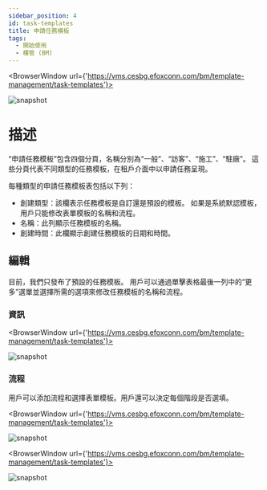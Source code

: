 ---
sidebar_position: 4
id: task-templates
title: 申請任務模板
tags:
  - 開始使用
  - 樓管 (BM)
---


<BrowserWindow url={'https://vms.cesbg.efoxconn.com/bm/template-management/task-templates'}>

![snapshot](../../assets/bm/bm-task-template-zh-hant.png)

</BrowserWindow>

# 描述

“申請任務模板”包含四個分頁，名稱分別為“一般”、“訪客”、“施工”、“駐廠”。 這些分頁代表不同類型的任務模板，在租戶介面中以申請任務呈現。

每種類型的申請任務模板表包括以下列：

- 創建類型：該欄表示任務模板是自訂還是預設的模板。 如果是系統默認模板，用戶只能修改表單模板的名稱和流程。
- 名稱：此列顯示任務模板的名稱。
- 創建時間：此欄顯示創建任務模板的日期和時間。

## 編輯

目前，我們只發布了預設的任務模板。 用戶可以通過單擊表格最後一列中的“更多”選單並選擇所需的選項來修改任務模板的名稱和流程。

### 資訊

<BrowserWindow url={'https://vms.cesbg.efoxconn.com/bm/template-management/task-templates'}>

![snapshot](../../assets/bm/bm-edit-task-template-zh-hant.png)

</BrowserWindow>

### 流程

用戶可以添加流程和選擇表單模板。用戶還可以決定每個階段是否選填。

<BrowserWindow url={'https://vms.cesbg.efoxconn.com/bm/template-management/task-templates'}>

![snapshot](../../assets/bm/bm-view-task-template-flow-zh-hant.png)

</BrowserWindow>

<BrowserWindow url={'https://vms.cesbg.efoxconn.com/bm/template-management/task-templates'}>

![snapshot](../../assets/bm/bm-edit-task-template-flow-zh-hant.png)

</BrowserWindow>
